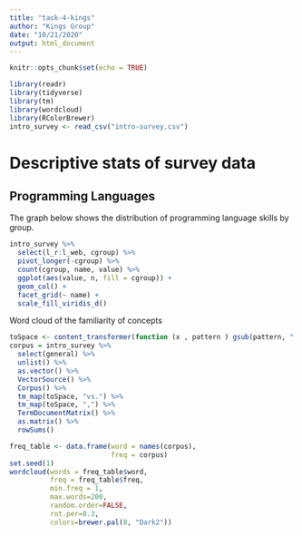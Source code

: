 ```yaml
---
title: "task-4-kings"
author: "Kings Group"
date: "10/21/2020"
output: html_document
---
```


```r
knitr::opts_chunk$set(echo = TRUE)
```


```r
library(readr)
library(tidyverse)
library(tm)
library(wordcloud)
library(RColorBrewer)
intro_survey <- read_csv("intro-survey.csv")
```

# Descriptive stats of survey data
## Programming Languages
The graph below shows the distribution of programming language skills by group. 
```r
intro_survey %>% 
  select(l_r:l_web, cgroup) %>% 
  pivot_longer(-cgroup) %>% 
  count(cgroup, name, value) %>% 
  ggplot(aes(value, n, fill = cgroup)) +
  geom_col() +
  facet_grid(~ name) +
  scale_fill_viridis_d()

```

Word cloud of the familiarity of concepts

```r
toSpace <- content_transformer(function (x , pattern ) gsub(pattern, " ", x))
corpus = intro_survey %>% 
  select(general) %>%
  unlist() %>%
  as.vector() %>%
  VectorSource() %>%
  Corpus() %>%
  tm_map(toSpace, "vs.") %>%
  tm_map(toSpace, ",") %>%
  TermDocumentMatrix() %>%
  as.matrix() %>%
  rowSums()

freq_table <- data.frame(word = names(corpus),
                         freq = corpus)
set.seed(1)
wordcloud(words = freq_table$word, 
          freq = freq_table$freq, 
          min.freq = 1,
          max.words=200,
          random.order=FALSE, 
          rot.per=0.3, 
          colors=brewer.pal(8, "Dark2"))
```

